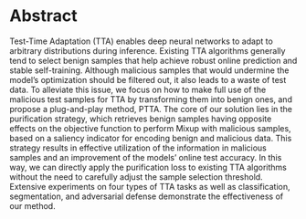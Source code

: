 # Abstract

Test-Time Adaptation (TTA) enables deep neural networks to adapt to arbitrary distributions during inference. Existing TTA algorithms generally tend to select benign samples that help achieve robust online prediction and stable self-training. Although malicious samples that would undermine the model’s optimization should be filtered out, it also leads to a waste of test data. To alleviate this issue, we focus on how to make full use of the malicious test samples for TTA by transforming them into benign ones, and propose a plug-and-play method, PTTA. The core of our solution lies in the purification strategy, which retrieves benign samples having opposite effects on the objective function to perform Mixup with malicious samples, based on a saliency indicator for encoding benign and malicious data. This strategy results in effective utilization of the information in malicious samples and an improvement of the models’ online test accuracy. In this way, we can directly apply the purification loss to existing TTA algorithms without the need to carefully adjust the sample selection threshold. Extensive experiments on four types of TTA tasks as well as classification, segmentation, and adversarial defense demonstrate the effectiveness of our method.

